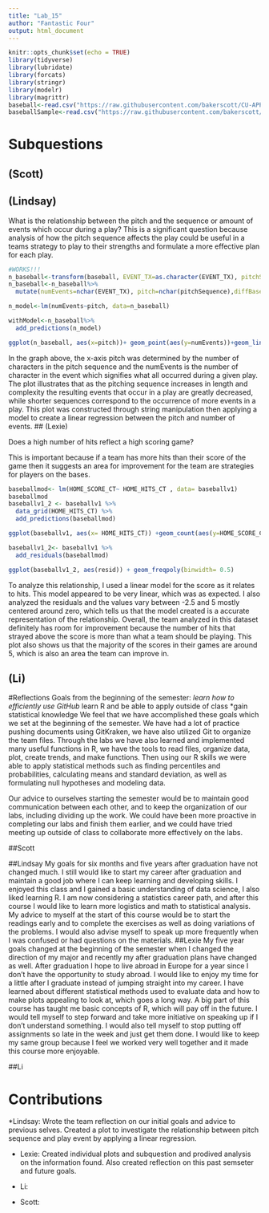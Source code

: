 ```yaml
---
title: "Lab_15"
author: "Fantastic Four"
output: html_document
---
```


```r
knitr::opts_chunk$set(echo = TRUE)
library(tidyverse)
library(lubridate)
library(forcats)
library(stringr)
library(modelr)
library(magrittr)
baseball<-read.csv("https://raw.githubusercontent.com/bakerscott/CU-APPM2720/master/m6/Lab15/rawData2010_2013_v2.csv")
baseballSample<-read.csv("https://raw.githubusercontent.com/bakerscott/CU-APPM2720/master/m6/Lab15/rawData2013_sample_BASEBALL.csv")
```


# Subquestions

## (Scott)

## (Lindsay)
What is the relationship between the pitch and the sequence or amount of events which occur during a play? 
This is a significant question because analysis of how the pitch sequence affects the play could be useful in a teams strategy to play to their strengths and formulate a more effective plan for each play.
```r
#WORKS!!!
n_baseball<-transform(baseball, EVENT_TX=as.character(EVENT_TX), pitchSequence=as.character(pitchSequence))
n_baseball<-n_baseball%>%
  mutate(numEvents=nchar(EVENT_TX), pitch=nchar(pitchSequence),diffBase=END_BASES_CD-START_BASES_CD)

n_model<-lm(numEvents~pitch, data=n_baseball)

withModel<-n_baseball%>%
  add_predictions(n_model)

ggplot(n_baseball, aes(x=pitch))+ geom_point(aes(y=numEvents))+geom_line(aes(y=pred), data=withModel)

```
In the graph above, the x-axis pitch was determined by the number of characters in the pitch sequence and the numEvents is the number of character in the event which signifies what all occurred during a given play. The plot illustrates that as the pitching sequence increases in length and complexity the resulting events that occur in a play are greatly decreased, while shorter sequences correspond to the occurrence of more events in a play. This plot was constructed through string manipulation then applying a model to create a linear regression between the pitch and number of events.
## (Lexie)

Does a high number of hits reflect a high scoring game?

This is important because if a team has more hits than their score of the game then it suggests an area for improvement for the team are strategies for players on the bases. 
```r
baseballmod<- lm(HOME_SCORE_CT~ HOME_HITS_CT , data= baseballv1)
baseballmod
baseballv1_2 <- baseballv1 %>%
  data_grid(HOME_HITS_CT) %>%
  add_predictions(baseballmod)

ggplot(baseballv1, aes(x= HOME_HITS_CT)) +geom_count(aes(y=HOME_SCORE_CT)) + geom_line(data= baseballv1_2, aes(y=pred), size=1, color= "red") + xlab("Hits") +ylab("Score")

baseballv1_2<- baseballv1 %>%
  add_residuals(baseballmod)

ggplot(baseballv1_2, aes(resid)) + geom_freqpoly(binwidth= 0.5)
```

To analyze this relationship, I used a linear model for the score as it relates to hits. This model appeared to be very linear, which was as expected. I also analyzed the residuals and the values vary between -2.5 and 5 mostly centered around zero, which tells us that the model created is a accurate representation of the relationship. Overall, the team analyzed in this dataset definitely has room for improvement because the number of hits that strayed above the score is more than what a team should be playing. This plot also shows us that the majority of the scores in their games are around 5, which is also an area the team can improve in. 


## (Li)


#Reflections
Goals from the beginning of the semester:
*learn how to efficiently use GitHub
*learn R and be able to apply outside of class
*gain statistical knowledge
We feel that we have accomplished these goals which we set at the beginning of the semester. We have had a lot of practice pushing documents using GitKraken, we have also utilized Git to organize the team files. Through the labs we have also learned and implemented many useful functions in R, we have the tools to read files, organize data, plot, create trends, and make functions. Then using our R skills we were able to apply statistical methods such as finding percentiles and probabilities, calculating means and standard deviation, as well as formulating null hypotheses and modeling data.

Our advice to ourselves starting the semester would be to maintain good communication between each other, and to keep the organization of our labs, including dividing up the work. We could have been more proactive in completing our labs and finish them earlier, and we could have tried meeting up outside of class to collaborate more effectively on the labs.

##Scott

##Lindsay
My goals for six months and five years after graduation have not changed much. I still would like to start my career after graduation and maintain a good job where I can keep learning and developing skills. I enjoyed this class and I gained a basic understanding of data science, I also liked learning R. I am now considering a statistics career path, and after this course I would like to learn more logistics and math to statistical analysis. My advice to myself at the start of this course would be to start the readings early and to complete the exercises as well as doing variations of the problems. I would also advise myself to speak up more frequently when I was confused or had questions on the materials. 
##Lexie
My five year goals changed at the beginning of the semester when I changed the direction of my major and recently my after graduation plans have changed as well. After graduation I hope to live abroad in Europe for a year since I don't have the opportunity to study abroad. I would like to enjoy my time for a little after I graduate instead of jumping straight into my career.  I have learned about different statistical methods used to evaluate data and how to make plots appealing to look at, which goes a long way. A big part of this course has taught me basic concepts of R, which will pay off in the future. I would tell myself to step forward and take more initiative on speaking up if I don't understand something. I would also tell myself to stop putting off assignments so late in the week and just get them done. I would like to keep my same group because I feel we worked very well together and it made this course more enjoyable. 

##Li


# Contributions
*Lindsay: Wrote the team reflection on our initial goals and advice to previous selves. Created a plot to investigate the relationship between pitch sequence and play event by applying a linear regression. 

* Lexie: Created individual plots and subquestion and prodived analysis on the information found. Also created reflection on this past semseter and future goals. 

* Li: 

* Scott:
